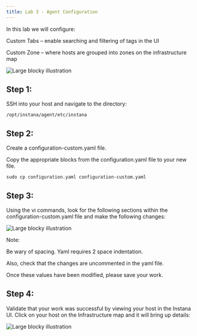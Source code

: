 ```yaml
---
title: Lab 3 - Agent Configuration
---
```

In this lab we will configure:

Custom Tabs – enable searching and filtering of tags in the UI

Custom Zone – where hosts are grouped into zones on the infrastructure map

![Large blocky illustration](images/3.1.png)

## Step 1:

SSH into your host and navigate to the directory:

```
/opt/instana/agent/etc/instana 
```

## Step 2:

Create a configuration-custom.yaml file. 

Copy the appropriate blocks from the configuration.yaml file to your new file.

```
sudo cp configuration.yaml configuration-custom.yaml 
```

## Step 3:
Using the vi commands, look for the following sections within the configuration-custom.yaml file and make the following changes: 

![Large blocky illustration](images/3.2.png)

Note: 

Be wary of spacing. Yaml requires 2 space indentation. 

Also, check that the changes are uncommented in the yaml file.

Once these values have been modified, please save your work. 

## Step 4:

Validate that your work was successful by viewing your host in the Instana UI. 
Click on your host on the Infrastructure map and it will bring up details: 

![Large blocky illustration](images/3.3.png)




